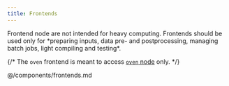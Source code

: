 ```yaml
---
title: Frontends
---
```



<Callout  type="warn" title="Warning">
    Frontend node are not intended for heavy computing. Frontends should be used only for *preparing inputs, data pre- and postprocessing, managing batch jobs, light compiling and testing*.
</Callout>

<FrontendTable/>

{/*
<Callout type="info" title="oven frontend">
    The `oven` frontend is meant to access [`oven` node](../../computing/infrastructure/specific-nodes#oven-node) only.
</Callout>
*/}

<include lang="md">
  @/components/frontends.md
</include>
